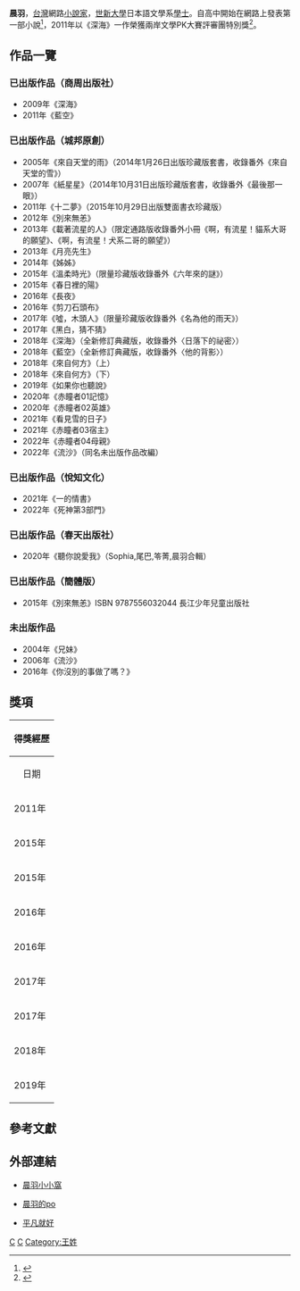 {{Infobox writer
| 笔名     = 晨羽
| 本名     = 王雅佩
| 出生     = {{birth date and age|1986|7|17}}
| 出生地點 = {{ROC}}[[馬祖|馬祖]]
| 國籍     = {{ROC}}
| 教育程度 = [[世新大學|世新大學]]日本語文學系[[學士|學士]]
| 創作時期 = 2011
| 代表作   = 深海<br />藍空<br />來自天堂的雨<br />紙星星<br />別來無恙<br />
}}
'''晨羽'''{{BD|1986年|7月17日|catIdx=L}}，[[台灣|台灣]]網路[[小說家|小說家]]，[[世新大學|世新大學]]日本語文學系[[學士|學士]]。自高中開始在網路上發表第一部小說<ref>{{Cite web |url=http://www.kingstone.com.tw/publish/publish_detail_2.asp?pub_date=2014%2F02%2F14&kind=1&id=7522 |title=說的不僅僅是愛 |access-date=2021-12-25 |archive-date=2018-07-12 |archive-url=https://web.archive.org/web/20180712154432/https://www.kingstone.com.tw/publish/publish_detail_2.asp?pub_date=2014%2F02%2F14&kind=1&id=7522 |dead-url=no }}</ref>，2011年以《深海》一作榮獲兩岸文學PK大賽評審團特別獎<ref>{{Cite web |url=http://www.matsucc.gov.tw/mcc/news-detail.php?news_id=16&PHPSESSID=j9g3qcb7b7fl105k5igeb6cqi7 |title=馬祖新銳小說家王雅佩獲兩岸文學PK大賽台灣評審團特別獎 |access-date=2014-10-12 |archive-url=https://web.archive.org/web/20141017170213/http://www.matsucc.gov.tw/mcc/news-detail.php?news_id=16&PHPSESSID=j9g3qcb7b7fl105k5igeb6cqi7 |archive-date=2014-10-17 |dead-url=yes }}</ref>。

== 作品一覽 ==
=== 已出版作品（商周出版社） ===
*2009年《深海》{{ISBN|9789862721742}}
*2011年《藍空》{{ISBN|9789862722336}}

=== 已出版作品（城邦原創） ===
*2005年《來自天堂的雨》（2014年1月26日出版珍藏版套書，收錄番外《來自天堂的雪》）{{ISBN|9789868993860}}
*2007年《紙星星》（2014年10月31日出版珍藏版套書，收錄番外《最後那一眼》）{{ISBN|9789869105507}}
*2011年《十二夢》（2015年10月29日出版雙面書衣珍藏版）{{ISBN|9789869212885}}
*2012年《別來無恙》{{ISBN|9789868905214}}
*2013年《載著流星的人》（限定通路版收錄番外小冊《啊，有流星！貓系大哥的願望》、《啊，有流星！犬系二哥的願望》）{{ISBN|9789868905252}}
*2013年《月亮先生》{{ISBN|9789868993808}}
*2014年《姊姊》{{ISBN|9789869050531}}
*2015年《溫柔時光》（限量珍藏版收錄番外《六年來的謎》） {{ISBN|9789869105590}}
*2015年《春日裡的陽》{{ISBN|9789869151962}}
*2016年《長夜》{{ISBN|9789869246934}}
*2016年《剪刀石頭布》{{ISBN|9789869293785}}
*2017年《噓，木頭人》（限量珍藏版收錄番外《名為他的雨天》）{{ISBN|9789869412339}}
*2017年《黑白，猜不猜》{{ISBN|9789869470636}}
*2018年《深海》（全新修訂典藏版，收錄番外〈日落下的祕密〉）{{ISBN|9789869529976}}
*2018年《藍空》（全新修訂典藏版，收錄番外〈他的背影〉）{{ISBN|9789869529983}}
*2018年《來自何方》（上）{{ISBN|9789869652223}}
*2018年《來自何方》（下）{{ISBN|9789869652261}}
*2019年《如果你也聽說》{{ISBN|9789869755481}}
*2020年《赤瞳者01記憶》{{ISBN|9789869890748}}
*2020年《赤瞳者02英雄》{{ISBN|9789869941112}}
*2021年《看見雪的日子》{{ISBN|9789869941174}}
*2021年《赤瞳者03宿主》
*2022年《赤瞳者04母親》
*2022年《流沙》（同名未出版作品改編）

=== 已出版作品（悅知文化） ===
*2021年《一的情書》{{ISBN|9789865101602}}
*2022年《死神第3部門》

=== 已出版作品（春天出版社） ===
*2020年《聽你說愛我》（Sophia,尾巴,笭菁,晨羽合輯） {{ISBN|9787556032044}} 

=== 已出版作品（簡體版） ===
*2015年《別來無恙》ISBN 9787556032044 長江少年兒童出版社

=== 未出版作品 ===
*2004年《兄妹》
*2006年《流沙》
*2016年《你沒別的事做了嗎？》

==獎項==
{| class="wikitable"
! colspan=3  | 得獎經歷
|- class="wikitable"
!align="center"|日期
!align="center"|獎項
!align="center"|備註
|-
|align="left"|2011年
|align="left"|
* 兩岸文學PK大賽評審團特別獎
|align="left"|長篇小說《深海》
|-
|align="left"|2015年
|align="left"|
* 博客來華文大眾小說暢銷作家第5名
|align="left"|
|-
|align="left"|2015年
|align="left"|
* 金石堂暢銷作家TOP20第19名
|align="left"|
|-
|align="left"|2016年
|align="left"|
* 博客來華文大眾小說暢銷作家第4名
|align="left"|
|-
|align="left"|2016年
|align="left"|
* 金石堂暢銷作家TOP20第14名
|align="left"|
|-
|align="left"|2017年
|align="left"|
* 博客來暢銷華文類型作家第3名
|align="left"|
|-
|align="left"|2017年
|align="left"|
* 金石堂暢銷作家TOP20
|align="left"|
|-
|align="left"|2018年
|align="left"|
* 博客來暢銷華文類型作家第6名
|align="left"|
|-
|align="left"|2019年
|align="left"|
* 博客來暢銷華文類型作家第8名
|align="left"|
|}

==參考文獻==
{{reflist}}

== 外部連結 ==
*{{zh-tw}}[https://www.facebook.com/pages/%E6%99%A8%E7%BE%BD%E5%B0%8F%E5%B0%8F%E7%AA%A9/150242531673796?sk=timeline 晨羽小小窩]
*{{zh-tw}}[http://www.popo.tw/users/peddys 晨羽的po] {{Wayback|url=http://www.popo.tw/users/peddys |date=20201205221901 }}
*{{zh-tw}}[http://peddys.pixnet.net/blog 平凡就好] {{Wayback|url=http://peddys.pixnet.net/blog |date=20181204041616 }}

[[Category:臺灣網路作家|C]]
[[Category:台灣小說家|C]]
[[Category:王姓|Category:王姓]]